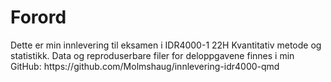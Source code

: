 # Forord {.unnumbered}




Dette er min innlevering til eksamen i IDR4000-1 22H Kvantitativ metode og statistikk. Data og reproduserbare filer for deloppgavene finnes i min GitHub: https://github.com/Molmshaug/innlevering-idr4000-qmd